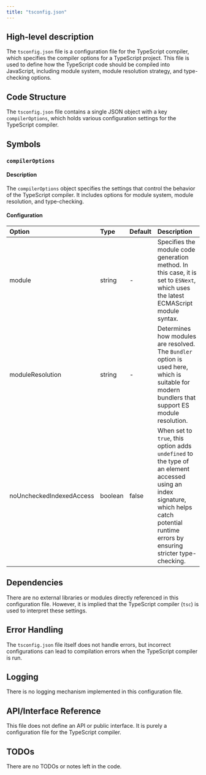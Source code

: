 ```yaml
---
title: "tsconfig.json"
---
```


## High-level description
The `tsconfig.json` file is a configuration file for the TypeScript compiler, which specifies the compiler options for a TypeScript project. This file is used to define how the TypeScript code should be compiled into JavaScript, including module system, module resolution strategy, and type-checking options.

## Code Structure
The `tsconfig.json` file contains a single JSON object with a key `compilerOptions`, which holds various configuration settings for the TypeScript compiler.

## Symbols

### `compilerOptions`
#### Description
The `compilerOptions` object specifies the settings that control the behavior of the TypeScript compiler. It includes options for module system, module resolution, and type-checking.

#### Configuration
| Option | Type | Default | Description |
|:-------|:-----|:--------|:------------|
| module | string | - | Specifies the module code generation method. In this case, it is set to `ESNext`, which uses the latest ECMAScript module syntax. |
| moduleResolution | string | - | Determines how modules are resolved. The `Bundler` option is used here, which is suitable for modern bundlers that support ES module resolution. |
| noUncheckedIndexedAccess | boolean | false | When set to `true`, this option adds `undefined` to the type of an element accessed using an index signature, which helps catch potential runtime errors by ensuring stricter type-checking. |

## Dependencies
There are no external libraries or modules directly referenced in this configuration file. However, it is implied that the TypeScript compiler (`tsc`) is used to interpret these settings.

## Error Handling
The `tsconfig.json` file itself does not handle errors, but incorrect configurations can lead to compilation errors when the TypeScript compiler is run.

## Logging
There is no logging mechanism implemented in this configuration file.

## API/Interface Reference
This file does not define an API or public interface. It is purely a configuration file for the TypeScript compiler.

## TODOs
There are no TODOs or notes left in the code.